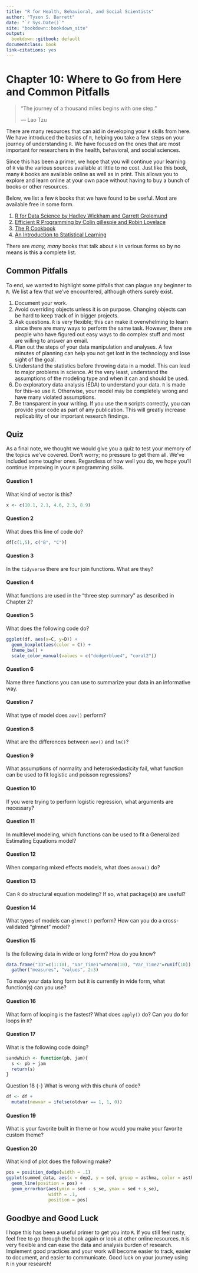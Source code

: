 ```yaml
---
title: "R for Health, Behavioral, and Social Scientists"
author: "Tyson S. Barrett"
date: "`r Sys.Date()`"
site: "bookdown::bookdown_site"
output:
  bookdown::gitbook: default
documentclass: book
link-citations: yes
---
```



# Chapter 10: Where to Go from Here and Common Pitfalls {-}

> "The journey of a thousand miles begins with one step."
>
> --- Lao Tzu

There are many resources that can aid in developing your `R` skills from here. We have introduced the basics of `R`, helping you take a few steps on your journey of understanding `R`. We have focused on the ones that are most important for researchers in the health, behavioral, and social sciences. 

Since this has been a primer, we hope that you will continue your learning of `R` via the various sources available at little to no cost. Just like this book, many `R` books are available online as well as in print. This allows you to explore and learn online at your own pace without having to buy a bunch of books or other resources.

Below, we list a few `R` books that we have found to be useful. Most are available free in some form.

1. [R for Data Science by Hadley Wickham and Garrett Grolemund](http://r4ds.had.co.nz/)
2. [Efficient R Programming by Colin gillespie and Robin Lovelace](https://csgillespie.github.io/efficientR/)
3. [The R Cookbook](http://www.cookbook-r.com/)
4. [An Introduction to Statistical Learning](http://www-bcf.usc.edu/~gareth/ISL/)

There are *many, many* books that talk about `R` in various forms so by no means is this a complete list.

## Common Pitfalls {-}

To end, we wanted to highlight some pitfalls that can plague any beginner to `R`. We list a few that we've encountered, although others surely exist.

1. Document your work.
2. Avoid overriding objects unless it is on purpose. Changing objects can be hard to keep track of in bigger projects.
3. Ask questions. `R` is very flexible; this can make it overwhelming to learn since there are many ways to perform the same task. However, there are people who have figured out easy ways to do complex stuff and most are willing to answer an email.
4. Plan out the steps of your data manipulation and analyses. A few minutes of planning can help you not get lost in the technology and lose sight of the goal.
5. Understand the statistics before throwing data in a model. This can lead to major problems in science. At the very least, understand the assumptions of the modeling type and when it can and should be used.
6. Do exploratory data analysis (EDA) to understand your data. `R` is made for this--so use it. Otherwise, your model may be completely wrong and have many violated assumptions.
7. Be transparent in your writing. If you use the `R` scripts correctly, you can provide your code as part of any publication. This will greatly increase replicability of our important research findings.


## Quiz {-}

As a final note, we thought we would give you a quiz to test your memory of the topics we've covered. Don't worry; no pressure to get them all. We've included some tougher ones. Regardless of how well you do, we hope you'll continue improving in your `R` programming skills.

#### Question 1 {-}
What kind of vector is this?
```r
x <- c(10.1, 2.1, 4.6, 2.3, 8.9)
```

#### Question 2 {-}
What does this line of code do?
```r
df[c(1,5), c("B", "C")]
```

#### Question 3 {-}
In the `tidyverse` there are four join functions. What are they?

#### Question 4 {-}
What functions are used in the "three step summary" as described in Chapter 2?

#### Question 5 {-}
What does the following code do?
```r
ggplot(df, aes(x=C, y=D)) +
  geom_boxplot(aes(color = C)) +
  theme_bw() +
  scale_color_manual(values = c("dodgerblue4", "coral2"))
```

#### Question 6 {-}
Name three functions you can use to summarize your data in an informative way.

#### Question 7 {-}
What type of model does `aov()` perform?

#### Question 8 {-}
What are the differences between `aov()` and `lm()`?

#### Question 9 {-}
What assumptions of normality and heteroskedasticity fail, what function can be used to fit logistic and poisson regressions?

#### Question 10 {-}
If you were trying to perform logistic regression, what arguments are necessary?

#### Question 11 {-}
In multilevel modeling, which functions can be used to fit a Generalized Estimating Equations model?

#### Question 12 {-}
When comparing mixed effects models, what does `anova()` do?

#### Question 13 {-}
Can `R` do structural equation modeling? If so, what package(s) are useful?

#### Question 14 {-}
What types of models can `glmnet()` perform? How can you do a cross-validated "glmnet" model?

#### Question 15 {-}
Is the following data in wide or long form? How do you know? 
```r
data.frame("ID"=c(1:10), "Var_Time1"=rnorm(10), "Var_Time2"=runif(10)) %>%
  gather("measures", "values", 2:3)
```
To make your data long form but it is currently in wide form, what function(s) can you use?

#### Question 16 {-}
What form of looping is the fastest? What does `apply()` do? Can you do for loops in `R`?

#### Question 17 {-}
What is the following code doing?
```r
sandwhich <- function(pb, jam){
  s <- pb + jam
  return(s)
}
```

Question 18 {-}
What is wrong with this chunk of code?
```r
df <- df +
  mutate(newvar = ifelse(oldvar == 1, 1, 0))
```

#### Question 19 {-}
What is your favorite built in theme or how would you make your favorite custom theme?

#### Question 20 {-}
What kind of plot does the following make?
```r
pos = position_dodge(width = .1)
ggplot(summed_data, aes(x = dep2, y = sed, group = asthma, color = asthma)) +
  geom_line(position = pos) +
  geom_errorbar(aes(ymin = sed - s_se, ymax = sed + s_se), 
                width = .1, 
                position = pos)
```


## Goodbye and Good Luck {-}

I hope this has been a useful primer to get you into `R`. If you still feel rusty, feel free to go through the book again or look at other online resources. `R` is very flexible and can ease the data and analysis burden of research. Implement good practices and your work will become easier to track, easier to document, and easier to communicate. Good luck on your journey using `R` in your research!
